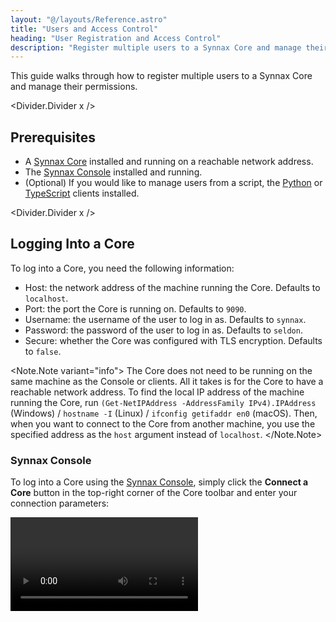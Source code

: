 ```yaml
---
layout: "@/layouts/Reference.astro"
title: "Users and Access Control"
heading: "User Registration and Access Control"
description: "Register multiple users to a Synnax Core and manage their permissions."
---
```



This guide walks through how to register multiple users to a Synnax Core and manage
their permissions.

<Divider.Divider x />

## Prerequisites

- A [Synnax Core](/reference/core/installation) installed and running on a reachable
  network address.
- The [Synnax Console](/reference/console/get-started) installed and running.
- (Optional) If you would like to manage users from a script, the
  [Python](/reference/python-client/get-started) or
  [TypeScript](/reference/typescript-client/get-started) clients installed.

<Divider.Divider x />

## Logging Into a Core

To log into a Core, you need the following information:

- Host: the network address of the machine running the Core. Defaults to `localhost`.
- Port: the port the Core is running on. Defaults to `9090`.
- Username: the username of the user to log in as. Defaults to `synnax`.
- Password: the password of the user to log in as. Defaults to `seldon`.
- Secure: whether the Core was configured with TLS encryption. Defaults to `false`.

<Note.Note variant="info">
  The Core does not need to be running on the same machine as the Console or clients.
  All it takes is for the Core to have a reachable network address. To find the local IP
  address of the machine running the Core, run `(Get-NetIPAddress -AddressFamily
  IPv4).IPAddress` (Windows) / `hostname -I` (Linux) / `ifconfig getifaddr en0` (macOS).
  Then, when you want to connect to the Core from another machine, you use the specified
  address as the `host` argument instead of `localhost`.
</Note.Note>

### Synnax Console

To log into a Core using the
[Synnax Console](/reference/console/cores#Adding%20a%20New%Core), simply click the
**Connect a Core** button in the top-right corner of the Core toolbar and enter your
connection parameters:

<Video client:only="react" id="console/clusters/connect" />

### Python Client

There are two ways to log into a Core using the Python client, the
[`synnax login`](/reference/python-client/get-started#The%20Synnax%20Login%20Command)
command or by directly
[passing in your credentials](/reference/python-client/get-started#Passing%20Credentials%20Directly):

```python
import synnax as sy

client = sy.Synnax(
    host="localhost",
    port=9090,
    username="synnax",
    password="seldon",
    secure=False
)
```

### TypeScript Client

To log in with the
[TypeScript client](/reference/typescript-client/get-started#Authenticating%20with%20a%20Core),
you can simply create a new client:

```typescript
import { Synnax } from "@synnaxlabs/client";

const client = new Synnax({
  host: "localhost",
  port: 9090,
  username: "synnax",
  password: "seldon",
  secure: false,
});
```

<Divider.Divider x />

## Registering Users

By default, Synnax Cores have a single root user, whose username is `synnax` and
password is `seldon`. The root user has full access to the Core, and is granted
permissions to manage, create, and retrieve every single resource available in the Core.

When registering a new user, you must give them a username and a password. The new user
can log into the Core by passing their new credentials into the login command instead of
the root user's credentials.

New users can be registered in the Synnax Console, or programmatically using the Python
or TypeScript clients.

### Synnax Console

Once you've logged into the Core, you can register new users with the
["Register a User"](/reference/console/users#Registering%20Users) command from the
command palette. The command palette can be opened by pressing `Ctrl+Shift+P`
(Windows/Linux) or `Cmd+Shift+P` (macOS), and also by clicking the search bar in the top
of the screen and typing `>`.

<Video client:only="react" id="console/users/register" controls />

### Python Client

To create a new user with the Python client, you can use the `user.create` method:

```python
client.user.create(
    username="new_user",
    password="password"
)
```

### TypeScript Client

To create a new user with the TypeScript client, you can use the `user.create` method:

```typescript
client.user.create({
  username: "new_user",
  password: "password",
});
```

<Divider.Divider x />

## Managing User Permissions

Users can have different [permissions](/reference/console/users#Editing%20Permissions)
in Synnax, which determines what they can and cannot do. Permissions can be managed in
the Synnax Console by finding a user in the Users toolbar on the left-hand side of the
screen, right-clicking a user, and selecting "Edit Permissions".

<Video client:only="react" id="console/users/permissions" controls />

<Divider.Divider x />

## Logging in as a New User

A new user can log into a Core by downloading the Console on their computer, and
connecting to a Core using their username and password.

<Video client:only="react" id="guides/sys-admin/multiple-users/login" controls />

Since the new user does not have permissions to create or edit schematics, they will not
be able to do so from the Console. Any workspaces that they create will be shown under
their name in the Users toolbar on the left-hand side of the screen.

